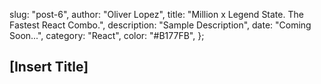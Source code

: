 
  slug: "post-6",
  author: "Oliver Lopez",
  title: "Million x Legend State. The Fastest React Combo.",
  description: "Sample Description",
  date: "Coming Soon...",
  category: "React",
  color: "#B177FB",
};


<h2 className="mt-8 mb-4 text-2xl font-bold">[Insert Title]</h2>
